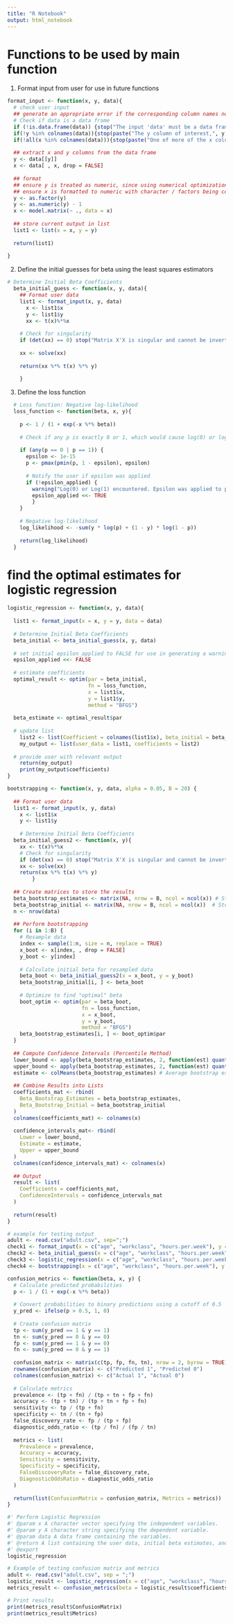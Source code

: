 ```yaml
---
title: "R Notebook"
output: html_notebook
---
```

# Functions to be used by main function

1. Format input from user for use in future functions
```r
format_input <- function(x, y, data){
  # check user input
  ## generate an appropriate error if the corresponding column names not found or if data is not a data frame
  # Check if data is a data frame
  if (!is.data.frame(data)) {stop("The input 'data' must be a data frame.")}
  if(!y %in% colnames(data)){stop(paste("The y column of interest,", y, "was not found in the data frame of interest. Please double check the name of the column you are interested in and try again!"))}
  if(!all(x %in% colnames(data))){stop(paste("One of more of the x columns you are interested in was not found in the data frame of interest."))}
  
  ## extract x and y columns from the data frame
  y <- data[[y]]
  x <- data[ , x, drop = FALSE]
  
  ## format
  ## ensure y is treated as numeric, since using numerical optimization for binary classification
  ## ensure x is formatted to numeric with character / factors being converted to dummy variables
  y <- as.factor(y)
  y <- as.numeric(y) - 1
  x <- model.matrix(~ ., data = x)
  
  ## store current output in list
  list1 <- list(x = x, y = y)
  
  return(list1)
  
}
```

2. Define the initial guesses for beta using the least squares estimators
```r
# Determine Initial Beta Coefficients
  beta_initial_guess <- function(x, y, data){
    ## Format user data
    list1 <- format_input(x, y, data)
      x <- list1$x
      y <- list1$y
      xx <- t(x)%*%x
    
    # Check for singularity
    if (det(xx) == 0) stop("Matrix X'X is singular and cannot be inverted.")
    
    xx <- solve(xx)
    
    return(xx %*% t(x) %*% y)
    
    }
```

3. Define the loss function
```r
  # Loss function: Negative log-likelihood
  loss_function <- function(beta, x, y){
    
    p <- 1 / (1 + exp(-x %*% beta))
    
    # Check if any p is exactly 0 or 1, which would cause log(0) or log(1) errors
    
    if (any(p == 0 | p == 1)) {
      epsilon <- 1e-15
      p <- pmax(pmin(p, 1 - epsilon), epsilon)
      
      # Notify the user if epsilon was applied
      if (!epsilon_applied) {
        warning("Log(0) or Log(1) encountered. Epsilon was applied to probabilities to avoid numerical errors.")
        epsilon_applied <<- TRUE
        }
    }
    
    # Negative log-likelihood
    log_likelihood <- -sum(y * log(p) + (1 - y) * log(1 - p))
    
    return(log_likelihood)
  }
```


# find the optimal estimates for logistic regression

```r
logistic_regression <- function(x, y, data){
  
  list1 <- format_input(x = x, y = y, data = data)
  
  # Determine Initial Beta Coefficients
  beta_initial <- beta_initial_guess(x, y, data)
  
  # set initial epsilon_applied to FALSE for use in generating a warning if used in the loss function
  epsilon_applied <<- FALSE
  
  # estimate coefficients
  optimal_result <- optim(par = beta_initial,
                          fn = loss_function,
                          x = list1$x,
                          y = list1$y,
                          method = "BFGS")
  
  beta_estimate <- optimal_result$par
  
  # update list
    list2 <- list(Coefficient = colnames(list1$x), beta_initial = beta_initial,  beta_estimate = beta_estimate)
    my_output <- list(user_data = list1, coefficients = list2)
    
  # provide user with relevant output  
    return(my_output) 
    print(my_output$coefficients)
}
```    

```r
bootstrapping <- function(x, y, data, alpha = 0.05, B = 20) {
  
  ## Format user data
  list1 <- format_input(x, y, data)
    x <- list1$x
    y <- list1$y
  
    # Determine Initial Beta Coefficients
  beta_initial_guess2 <- function(x, y){
    xx <- t(x)%*%x
    # Check for singularity
    if (det(xx) == 0) stop("Matrix X'X is singular and cannot be inverted.")
    xx <- solve(xx)
    return(xx %*% t(x) %*% y)
        }
    
  ## Create matrices to store the results
  beta_bootstrap_estimates <- matrix(NA, nrow = B, ncol = ncol(x)) # Store optimized coefficients
  beta_bootstrap_initial <- matrix(NA, nrow = B, ncol = ncol(x))  # Store initial guesses
  n <- nrow(data)
  
  ## Perform bootstrapping
  for (i in 1:B) {
    # Resample data
    index <- sample(1:n, size = n, replace = TRUE)
    x_boot <- x[index, , drop = FALSE]
    y_boot <- y[index]
    
    # Calculate initial beta for resampled data
    beta_boot <- beta_initial_guess2(x = x_boot, y = y_boot)
    beta_bootstrap_initial[i, ] <- beta_boot
    
    # Optimize to find "optimal" beta
    boot_optim <- optim(par = beta_boot,
                        fn = loss_function,
                        x = x_boot,
                        y = y_boot,
                        method = "BFGS")
    beta_bootstrap_estimates[i, ] <- boot_optim$par
  }
  
  ## Compute Confidence Intervals (Percentile Method)
  lower_bound <- apply(beta_bootstrap_estimates, 2, function(est) quantile(est, probs = alpha / 2))
  upper_bound <- apply(beta_bootstrap_estimates, 2, function(est) quantile(est, probs = 1 - alpha / 2))
  estimate <- colMeans(beta_bootstrap_estimates) # Average bootstrap estimates
  
  ## Combine Results into Lists
  coefficients_mat <- rbind(
    Beta_Bootstrap_Estimates = beta_bootstrap_estimates,
    Beta_Bootstrap_Initial = beta_bootstrap_initial
  )
  colnames(coefficients_mat) <- colnames(x)
  
  confidence_intervals_mat<- rbind(
    Lower = lower_bound,
    Estimate = estimate,
    Upper = upper_bound
  )
  colnames(confidence_intervals_mat) <- colnames(x)
  
  ## Output
  result <- list(
    Coefficients = coefficients_mat,
    ConfidenceIntervals = confidence_intervals_mat
  )
  
  return(result)
}

```


    
    



```r
# example for testing output
adult <- read.csv("adult.csv", sep=";")
check1 <- format_input(x = c("age", "workclass", "hours.per.week"), y = "sex", data = adult)
check2 <- beta_initial_guess(x = c("age", "workclass", "hours.per.week"), y = "sex", data = adult)
check3 <- logistic_regression(x = c("age", "workclass", "hours.per.week"), y = "sex", data = adult)
check4 <- bootstrapping(x = c("age", "workclass", "hours.per.week"), y = "sex", data = adult)
```

```r
confusion_metrics <- function(beta, x, y) {
  # Calculate predicted probabilities
  p <- 1 / (1 + exp(-x %*% beta))
  
  # Convert probabilities to binary predictions using a cutoff of 0.5
  y_pred <- ifelse(p > 0.5, 1, 0)
  
  # Create confusion matrix
  tp <- sum(y_pred == 1 & y == 1)
  tn <- sum(y_pred == 0 & y == 0)
  fp <- sum(y_pred == 1 & y == 0)
  fn <- sum(y_pred == 0 & y == 1)
  
  confusion_matrix <- matrix(c(tp, fp, fn, tn), nrow = 2, byrow = TRUE)
  rownames(confusion_matrix) <- c("Predicted 1", "Predicted 0")
  colnames(confusion_matrix) <- c("Actual 1", "Actual 0")
  
  # Calculate metrics
  prevalence <- (tp + fn) / (tp + tn + fp + fn)
  accuracy <- (tp + tn) / (tp + tn + fp + fn)
  sensitivity <- tp / (tp + fn)
  specificity <- tn / (tn + fp)
  false_discovery_rate <- fp / (tp + fp)
  diagnostic_odds_ratio <- (tp / fn) / (fp / tn)
  
  metrics <- list(
    Prevalence = prevalence,
    Accuracy = accuracy,
    Sensitivity = sensitivity,
    Specificity = specificity,
    FalseDiscoveryRate = false_discovery_rate,
    DiagnosticOddsRatio = diagnostic_odds_ratio
  )
  
  return(list(ConfusionMatrix = confusion_matrix, Metrics = metrics))
}

```


```r
#' Perform Logistic Regression
#' @param x A character vector specifying the independent variables.
#' @param y A character string specifying the dependent variable.
#' @param data A data frame containing the variables.
#' @return A list containing the user data, initial beta estimates, and optimized beta estimates.
#' @export
logistic_regression

```


```r
# Example of testing confusion matrix and metrics
adult <- read.csv("adult.csv", sep = ";")
logistic_result <- logistic_regression(x = c("age", "workclass", "hours.per.week"), y = "sex", data = adult)
metrics_result <- confusion_metrics(beta = logistic_result$coefficients$beta_estimate, x = logistic_result$user_data$x, y = logistic_result$user_data$y)

# Print results
print(metrics_result$ConfusionMatrix)
print(metrics_result$Metrics)
```


